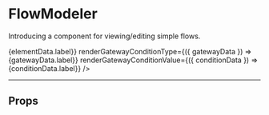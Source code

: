 

<Meta title='FlowModeler' component={FlowModeler} />

# FlowModeler

Introducing a component for viewing/editing simple flows.

<Preview>
    <Story name="show-case">
        <FlowModeler
            flow={{
                elements: {
                    "1": { data: { label: "First Node" }, nextElementId: "2" },
                    "2": { data: { label: "Second Node" }, nextElementId: "3" },
                    "3": { data: { label: "Condition" }, nextElements: [
                        { id: "4.1", conditionData: { label: "Fulfilled" } },
                        { id: "4.2", conditionData: { label: "Not fulfilled" } }] },
                    "4.1": { data: { label: "Optional Node 1" }, nextElementId: "5.1" },
                    "4.2": { data: { label: "Optional Node 2" }},
                    "5.1": { data: { label: "Last Node"}}
                },
                firstElementId: "1"
            }}
            renderContent={({ elementData }) => <span>{elementData.label}</span>}
            renderGatewayConditionType={({ gatewayData }) => <label>{gatewayData.label}</label>}
            renderGatewayConditionValue={({ conditionData }) => <label>{conditionData.label}</label>}
        />
    </Story>
</Preview>

----

## Props

<Props of={FlowModeler} />
